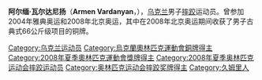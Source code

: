 {{MedalTableTop}}
{{MedalCountry | {{UKR}} }}
{{MedalSport      |男子[[古典式摔跤|古典式摔跤]]}}
{{MedalCompetition|[[奧林匹克運動會|奧林匹克運動會]]}}
{{MedalBronze| [[2008年夏季奧林匹克運動會|2008年北京]] | [[2008年夏季奧林匹克運動會摔跤比賽|66公斤級]] }}
{{MedalBottom}}
'''阿尔缅·瓦尔达尼扬'''（'''Armen Vardanyan'''，{{bd|1982年|11月30日||}}），[[乌克兰|乌克兰]]男子[[摔跤|摔跤]]运动员。曾参加2004年雅典奥运和2008年北京奥运，其中在2008年北京奥运期间收获了男子古典式66公斤级项目的铜牌。

{{Ukraine-stub}}

{{DEFAULTSORT:Vardanyan, Armen}}
[[Category:乌克兰运动员|Category:乌克兰运动员]]
[[Category:烏克蘭奧林匹克運動會銅牌得主|Category:烏克蘭奧林匹克運動會銅牌得主]]
[[Category:2008年夏季奧林匹克運動會獎牌得主|Category:2008年夏季奧林匹克運動會獎牌得主]]
[[Category:2008年夏季奥林匹克运动会摔跤运动员|Category:2008年夏季奥林匹克运动会摔跤运动员]]
[[Category:奥林匹克运动会摔跤奖牌得主|Category:奥林匹克运动会摔跤奖牌得主]]
[[Category:久姆里人|Category:久姆里人]]